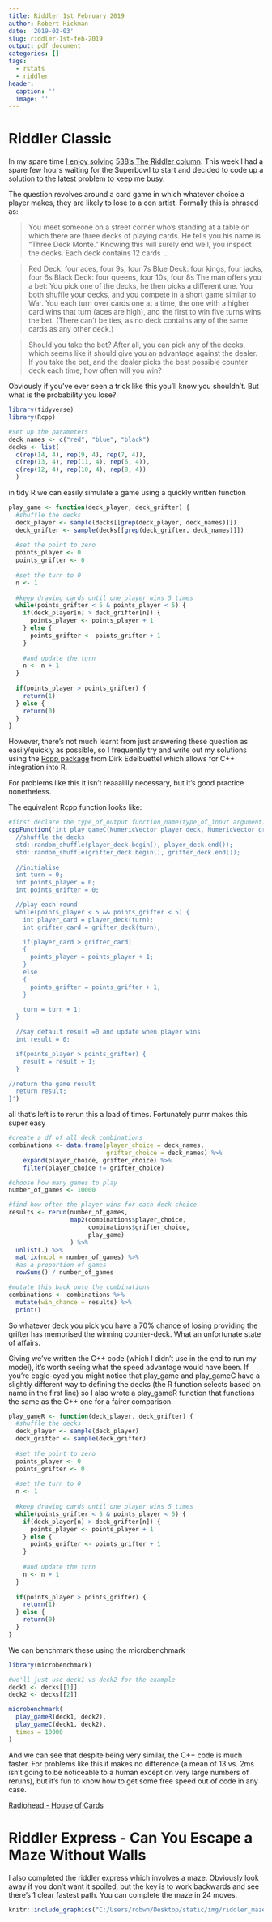 ```yaml
---
title: Riddler 1st February 2019
author: Robert Hickman
date: '2019-02-03'
slug: riddler-1st-feb-2019
output: pdf_document
categories: []
tags:
  - rstats
  - riddler
header:
  caption: ''
  image: ''
---
```


# Riddler Classic

In my spare time [I enjoy solving](http://www.robert-hickman.eu/post/riddler-27th-april-2018/) [538's The Riddler column](https://fivethirtyeight.com/tag/the-riddler/). This week I had a spare few hours waiting for the Superbowl to start and decided to code up a solution to the latest problem to keep me busy.

The question revolves around a card game in which whatever choice a player makes, they are likely to lose to a con artist. Formally this is phrased as:

> You meet someone on a street corner who’s standing at a table on which there are three decks of playing cards. He tells you his name is “Three Deck Monte.” Knowing this will surely end well, you inspect the decks. Each deck contains 12 cards …

> Red Deck: four aces, four 9s, four 7s
> Blue Deck: four kings, four jacks, four 6s
> Black Deck: four queens, four 10s, four 8s
> The man offers you a bet: You pick one of the decks, he then picks a different one. You both shuffle your decks, and you compete in a short game similar to War. You each turn over cards one at a time, the one with a higher card wins that turn (aces are high), and the first to win five turns wins the bet. (There can’t be ties, as no deck contains any of the same cards as any other deck.)

> Should you take the bet? After all, you can pick any of the decks, which seems like it should give you an advantage against the dealer. If you take the bet, and the dealer picks the best possible counter deck each time, how often will you win?


Obviously if you've ever seen a trick like this you'll know you shouldn't. But what is the probability you lose?

```r
library(tidyverse)
library(Rcpp)

#set up the parameters
deck_names <- c("red", "blue", "black")
decks <- list(
  c(rep(14, 4), rep(9, 4), rep(7, 4)),
  c(rep(13, 4), rep(11, 4), rep(6, 4)),
  c(rep(12, 4), rep(10, 4), rep(8, 4))
  )

```

in tidy R we can easily simulate a game using a quickly written function

```r
play_game <- function(deck_player, deck_grifter) {
  #shuffle the decks
  deck_player <- sample(decks[[grep(deck_player, deck_names)]])
  deck_grifter <- sample(decks[[grep(deck_grifter, deck_names)]])
  
  #set the point to zero
  points_player <- 0
  points_grifter <- 0
  
  #set the turn to 0
  n <- 1
  
  #keep drawing cards until one player wins 5 times
  while(points_grifter < 5 & points_player < 5) {
    if(deck_player[n] > deck_grifter[n]) {
      points_player <- points_player + 1
    } else {
      points_grifter <- points_grifter + 1
    }
    
    #and update the turn 
    n <- n + 1
  }
  
  if(points_player > points_grifter) {
    return(1)
  } else {
    return(0)
  }
}
```

However, there's not much learnt from just answering these question as easily/quickly as possible, so I frequently try and write out my solutions using the [Rcpp package](https://cran.r-project.org/web/packages/Rcpp/index.html) from Dirk Edelbuettel which allows for C++ integration into R. 

For problems like this it isn't reaaalllly necessary, but it's good practice nonetheless.

The equivalent Rcpp function looks like:

```r
#first declare the type_of_output function_name(type_of_input argument) up top
cppFunction('int play_gameC(NumericVector player_deck, NumericVector grifter_deck) {
  //shuffle the decks
  std::random_shuffle(player_deck.begin(), player_deck.end());
  std::random_shuffle(grifter_deck.begin(), grifter_deck.end());
  
  //initialise
  int turn = 0;
  int points_player = 0;
  int points_grifter = 0;

  //play each round
  while(points_player < 5 && points_grifter < 5) {
    int player_card = player_deck(turn);
    int grifter_card = grifter_deck(turn);

    if(player_card > grifter_card)
    {
      points_player = points_player + 1;
    } 
    else 
    {
      points_grifter = points_grifter + 1;
    }

    turn = turn + 1;
  }
  
  //say default result =0 and update when player wins
  int result = 0;

  if(points_player > points_grifter) {
    result = result + 1;
  }

//return the game result
  return result;
}')


```

all that's left is to rerun this a load of times. Fortunately purrr makes this super easy

```r
#create a df of all deck combinations
combinations <- data.frame(player_choice = deck_names,
                           grifter_choice = deck_names) %>%
    expand(player_choice, grifter_choice) %>%
    filter(player_choice != grifter_choice)

#choose how many games to play
number_of_games <- 10000

#find how often the player wins for each deck choice
results <- rerun(number_of_games,
                 map2(combinations$player_choice,
                      combinations$grifter_choice,
                      play_game)
                 ) %>%
  unlist(.) %>%
  matrix(ncol = number_of_games) %>%
  #as a proportion of games
  rowSums() / number_of_games 

#mutate this back onto the combinations
combinations <- combinations %>%
  mutate(win_chance = results) %>%
  print()
```

So whatever deck you pick you have a 70% chance of losing providing the grifter has memorised the winning counter-deck. What an unfortunate state of affairs.

Giving we've written the C++ code (which I didn't use in the end to run my model), it's worth seeing what the speed advantage would have been. If you're eagle-eyed you might notice that play_game and play_gameC have a slightly different way to defining the decks (the R function selects based on name in the first line) so I also wrote a play_gameR function that functions the same as the C++ one for a fairer comparison.

```r
play_gameR <- function(deck_player, deck_grifter) {
  #shuffle the decks
  deck_player <- sample(deck_player)
  deck_grifter <- sample(deck_grifter)
  
  #set the point to zero
  points_player <- 0
  points_grifter <- 0
  
  #set the turn to 0
  n <- 1
  
  #keep drawing cards until one player wins 5 times
  while(points_grifter < 5 & points_player < 5) {
    if(deck_player[n] > deck_grifter[n]) {
      points_player <- points_player + 1
    } else {
      points_grifter <- points_grifter + 1
    }
    
    #and update the turn 
    n <- n + 1
  }
  
  if(points_player > points_grifter) {
    return(1)
  } else {
    return(0)
  }
}

```

We can benchmark these using the microbenchmark 

```r
library(microbenchmark)

#we'll just use deck1 vs deck2 for the example
deck1 <- decks[[1]]
deck2 <- decks[[2]]

microbenchmark(
  play_gameR(deck1, deck2),
  play_gameC(deck1, deck2),
  times = 10000
)
```

And we can see that despite being very similar, the C++ code is much faster. For problems like this it makes no difference (a mean of 13 vs. 2ms isn't going to be noticeable to a human except on very large numbers of reruns), but it's fun to know how to get some free speed out of code in any case.

[Radiohead - House of Cards](https://www.youtube.com/watch?v=8nTFjVm9sTQ)


# Riddler Express - Can You Escape a Maze Without Walls

I also completed the riddler express which involves a maze. Obviously look away if you don't want it spoiled, but the key is to work backwards and see there's 1 clear fastest path. You can complete the maze in 24 moves.

```r
knitr::include_graphics("C:/Users/robwh/Desktop/static/img/riddler_maze.png")
```





